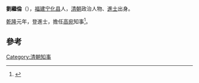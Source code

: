 '''劉繼倫'''（{{bd|?||?||}}），[[福建省_(清)|福建]][[宁化县|宁化县]]人，[[清朝|清朝]]政治人物、[[进士|進士]]出身。

[[乾隆|乾隆]]元年，登進士，擔任[[高宛县|高宛]]知事<ref>{{cite news|title=福建三明市志-第一节　历代进士(已知)名表|author=福建省地方志编纂委员会|url=http://www.fjsq.gov.cn/showtext.asp?ToBook=3147&index=3580|accessdate=2013-08-31|newspaper=福建省地方志编纂委员会|archiveurl=https://web.archive.org/web/20131002173013/http://www.fjsq.gov.cn/showtext.asp?ToBook=3147&index=3580|archivedate=2013-10-02|dead-url=yes}}</ref>。

==參考==
{{reflist}}
{{清朝人物小作品}}
{{乾隆元年丙辰科殿試金榜}}
[[Category:清朝知事|Category:清朝知事]]